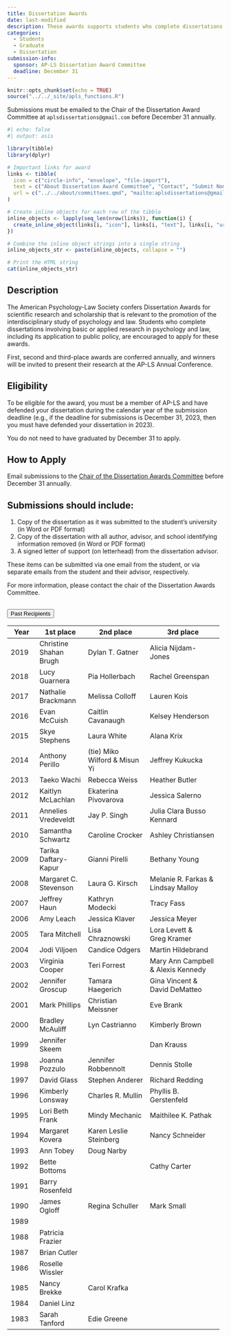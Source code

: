 ```yaml
---
title: Dissertation Awards
date: last-modified
description: These awards supports students who complete dissertations involving basic or applied research in psychology and law.
categories:
  - Students
  - Graduate
  - Dissertation
submission-info:
  sponsor: AP-LS Dissertation Award Committee
  deadline: December 31 
---
```




```r
knitr::opts_chunk$set(echo = TRUE)
source("../../_site/apls_functions.R")
```

::: vspace
:::

::: callout-note
Submissions must be emailed to the Chair of the Dissertation Award Committee at `aplsdissertations@gmail.com` before December 31 annually. 
```r
#| echo: false
#| output: asis

library(tibble)
library(dplyr)

# Important links for award
links <- tibble(
  icon = c("circle-info", "envelope", "file-import"),
  text = c("About Dissertation Award Committee", "Contact", "Submit Nomination"),
  url = c("../../about/committees.qmd", "mailto:aplsdissertations@gmail.com", "mailto:aplsdissertations@gmail.com")
)

# Create inline objects for each row of the tibble
inline_objects <- lapply(seq_len(nrow(links)), function(i) {
  create_inline_object(links[i, "icon"], links[i, "text"], links[i, "url"])
})

# Combine the inline object strings into a single string
inline_objects_str <- paste(inline_objects, collapse = "")

# Print the HTML string
cat(inline_objects_str)
```
:::

::: vspace
:::

::: panel-tabset
## Description

The American Psychology-Law Society confers Dissertation Awards for scientific research and scholarship that is relevant to the promotion of the interdisciplinary study of psychology and law. Students who complete dissertations involving basic or applied research in psychology and law, including its application to public policy, are encouraged to apply for these awards.

First, second and third-place awards are conferred annually, and winners will be invited to present their research at the AP-LS Annual Conference.

## Eligibility

To be eligible for the award, you must be a member of AP-LS and have defended your dissertation during the calendar year of the submission deadline (e.g., if the deadline for submissions is December 31, 2023, then you must have defended your dissertation in 2023).

You do not need to have graduated by December 31 to apply.

## How to Apply
Email submissions to the [Chair of the Dissertation Awards Committee](mailto:aplsdissertations@gmail.com) before December 31 annually.

:::{.callout-tip} 
## Submissions should include:

1.  Copy of the dissertation as it was submitted to the student's university (in Word or PDF format)
2.  Copy of the dissertation with all author, advisor, and school identifying information removed (in Word or PDF format)
3.  A signed letter of support (on letterhead) from the dissertation advisor.

These items can be submitted via one email from the student, or via separate emails from the student and their advisor, respectively.

For more information, please contact the chair of the Dissertation Awards Committee.
:::
:::

```{=html}

  <!-- Past recipients -->

<div class="accordion" id="accordionExample">
  <div class="accordion-item">
    <h2 class="accordion-header" id="headingOne">
      <button class="accordion-button" type="button" data-bs-toggle="collapse" data-bs-target="#collapseOne" aria-expanded="false" aria-controls="collapseOne">
        Past Recipients
      </button>
    </h2>
    <div id="collapseOne" class="accordion-collapse collapse collapse" aria-labelledby="headingOne" data-bs-parent="#accordionExample" style="">
      <div class="accordion-body">
```
+--------------+------------------------+-------------------------------+------------------------------------+
| Year         | 1st place              | 2nd place                     | 3rd place                          |
+==============+========================+===============================+====================================+
| 2019         | Christine Shahan Brugh | Dylan T. Gatner               | Alicia Nijdam-Jones                |
+--------------+------------------------+-------------------------------+------------------------------------+
| 2018         | Lucy Guarnera          | Pia Hollerbach                | Rachel Greenspan                   |
+--------------+------------------------+-------------------------------+------------------------------------+
| 2017         | Nathalie Brackmann     | Melissa Colloff               | Lauren Kois                        |
+--------------+------------------------+-------------------------------+------------------------------------+
| 2016         | Evan McCuish           | Caitlin Cavanaugh             | Kelsey Henderson                   |
+--------------+------------------------+-------------------------------+------------------------------------+
| 2015         | Skye Stephens          | Laura White                   | Alana Krix                         |
+--------------+------------------------+-------------------------------+------------------------------------+
| 2014         | Anthony Perillo        | (tie) Miko Wilford & Misun Yi | Jeffrey Kukucka                    |
+--------------+------------------------+-------------------------------+------------------------------------+
| 2013         | Taeko Wachi            | Rebecca Weiss                 | Heather Butler                     |
+--------------+------------------------+-------------------------------+------------------------------------+
| 2012         | Kaitlyn McLachlan      | Ekaterina Pivovarova          | Jessica Salerno                    |
+--------------+------------------------+-------------------------------+------------------------------------+
| 2011         | Annelies Vredeveldt    | Jay P. Singh                  | Julia Clara Busso Kennard          |
+--------------+------------------------+-------------------------------+------------------------------------+
| 2010         | Samantha Schwartz      | Caroline Crocker              | Ashley Christiansen                |
+--------------+------------------------+-------------------------------+------------------------------------+
| 2009         | Tarika Daftary-Kapur   | Gianni Pirelli                | Bethany Young                      |
+--------------+------------------------+-------------------------------+------------------------------------+
| 2008         | Margaret C. Stevenson  | Laura G. Kirsch               | Melanie R. Farkas & Lindsay Malloy |
+--------------+------------------------+-------------------------------+------------------------------------+
| 2007         | Jeffrey Haun           | Kathryn Modecki               | Tracy Fass                         |
+--------------+------------------------+-------------------------------+------------------------------------+
| 2006         | Amy Leach              | Jessica Klaver                | Jessica Meyer                      |
+--------------+------------------------+-------------------------------+------------------------------------+
| 2005         | Tara Mitchell          | Lisa Chraznowski              | Lora Levett &\                     |
|              |                        |                               | Greg Kramer                        |
+--------------+------------------------+-------------------------------+------------------------------------+
| 2004         | Jodi Viljoen           | Candice Odgers                | Martin Hildebrand                  |
+--------------+------------------------+-------------------------------+------------------------------------+
| 2003         | Virginia Cooper        | Teri Forrest                  | Mary Ann Campbell & Alexis Kennedy |
+--------------+------------------------+-------------------------------+------------------------------------+
| 2002         | Jennifer Groscup       | Tamara Haegerich              | Gina Vincent &\                    |
|              |                        |                               | David DeMatteo                     |
+--------------+------------------------+-------------------------------+------------------------------------+
| 2001         | Mark Phillips          | Christian Meissner            | Eve Brank                          |
+--------------+------------------------+-------------------------------+------------------------------------+
| 2000         | Bradley McAuliff       | Lyn Castrianno                | Kimberly Brown                     |
+--------------+------------------------+-------------------------------+------------------------------------+
| 1999         | Jennifer Skeem         |                               | Dan Krauss                         |
+--------------+------------------------+-------------------------------+------------------------------------+
| 1998         | Joanna Pozzulo         | Jennifer Robbennolt           | Dennis Stolle                      |
+--------------+------------------------+-------------------------------+------------------------------------+
| 1997         | David Glass            | Stephen Anderer               | Richard Redding                    |
+--------------+------------------------+-------------------------------+------------------------------------+
| 1996         | Kimberly Lonsway       | Charles R. Mullin             | Phyllis B. Gerstenfeld             |
+--------------+------------------------+-------------------------------+------------------------------------+
| 1995         | Lori Beth Frank        | Mindy Mechanic                | Maithilee K. Pathak                |
+--------------+------------------------+-------------------------------+------------------------------------+
| 1994         | Margaret Kovera        | Karen Leslie Steinberg        | Nancy Schneider                    |
+--------------+------------------------+-------------------------------+------------------------------------+
| 1993         | Ann Tobey              | Doug Narby                    |                                    |
+--------------+------------------------+-------------------------------+------------------------------------+
| 1992         | Bette Bottoms          | \                             | Cathy Carter                       |
+--------------+------------------------+-------------------------------+------------------------------------+
| 1991         | Barry Rosenfeld        |                               |                                    |
+--------------+------------------------+-------------------------------+------------------------------------+
| 1990         | James Ogloff           | Regina Schuller               | Mark Small                         |
+--------------+------------------------+-------------------------------+------------------------------------+
| 1989         |                        |                               |                                    |
+--------------+------------------------+-------------------------------+------------------------------------+
| 1988         | Patricia Frazier       |                               |                                    |
+--------------+------------------------+-------------------------------+------------------------------------+
| 1987         | Brian Cutler           |                               |                                    |
+--------------+------------------------+-------------------------------+------------------------------------+
| 1986         | Roselle Wissler        |                               |                                    |
+--------------+------------------------+-------------------------------+------------------------------------+
| 1985         | Nancy Brekke           | Carol Krafka                  |                                    |
+--------------+------------------------+-------------------------------+------------------------------------+
| 1984         | Daniel Linz            |                               |                                    |
+--------------+------------------------+-------------------------------+------------------------------------+
| 1983         | Sarah Tanford          | Edie Greene                   |                                    |
+--------------+------------------------+-------------------------------+------------------------------------+

